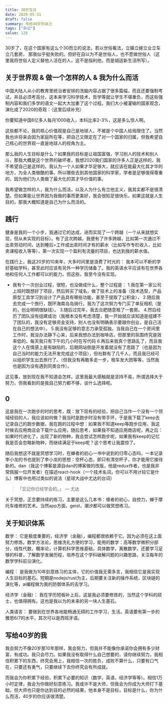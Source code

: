 ```yaml
---
title: 30岁生日
date: 2020-05-31
draft: false
summary: 写给40岁的自己
tags: ["杂记"]
value: 128
---
```



30岁了，在这个国家有这么个30而立的说法，若以世俗看法，立婚立嫁立业立车立几套房， 那我似乎挺失败的。但好在自以为不是世俗人，也不愿做世俗人（这里我将世俗人定义替他人活在的人，这不是指利他，而是胡适新生活所写）。

## 关于世界观 & 做一个怎样的人 & 我为什么而活
中国大陆人从小的教育里统治者安排的洗脑内容占据了很多篇幅，而且还要强制考试，并且必须考高分，这本来学习科学技术，哲学等就让学生不堪重负，而这些强制内容和我们多学的语文一起大大加重了这个过程。我们大小被灌输的国家观念，演化成了2020的奇观：（这里后续补充）


你要知道中国6亿多人每月1000收入，本科比率2-3%，这是多么惊人啊。

这些都不论，我的核心价值观是自己是地球人，不被是个中国人给局限住了。当然我也许将来会因为家庭所在等，把自己又限定在了对一个国家的归属，但我希望自己核心的世界观一直是地球人的视角为主。

那么我的人生目标是什么？如果我的目标是让祖国富强，学习别人的技术和别人斗，那我大概是这个世界的破坏者，我想2020我们国家的许多人正是这样的，我不希望自己是这样的。我认为一个人如果才华足够大，就应该在能最大化其才华的地方，为全人类做酷的事。所以哪些去到其他国家的科学家，学者是足够值得尊重的，因为他们为人类做了最大化的其才华价值的事。

我希望做怎样的人，我为什么而活，以及人为什么有立他主义，我其实都不是很清楚。但如果能让世界因为我做的事而更美好，我会很知足很快乐。如果这就是人生目的，那我大概知道是自己为什么而活的。



## 践行
健身是我的一个小步，我通过它的达成，进而实现了一个跨越（一个从来就想实现，但从未实现的目标）。有了这次跨越，我便有了许多跨越，比如第一次通过不出卖劳动时间，达到睡后=工作或出卖时间才有的薪水（比如写作专栏收入，比如卖课程收入等等），第一次实现一个盈利有流量的项目，也达到我的薪水值。


在践行上，我这20岁的10来年，大多时间里是浪费了时光的：
我本可以不断的学好基础学科，甚至此时应该有另外一种学历储备了。我的英语水平应该有在世界各地和任何人工作都可以的能力。但这些，我至今没有实现。


 - 我有个一次创业过程，很短，也没做成什么，整个过程是：
 1.我在第一家公司上班时既想好了项目，然后转买了域名，做了技术上的准备（技术选型，产品原型工具学习到设计了产品具有哪些功能，甚至于提取了公积金），
 2.随后我去完成一个旅行，既环海南岛岛骑行，我为了这次努力专门买了单反相机（是的，创业明明很缺钱）。
 3.随后过完年，我去合肥随意租了一套房。
 4.然后经历了团队没有组建成功（我根本没有考虑清楚，我一开始就应该知道是组建不了团队的，我没有足够资金支持，别人也没有明确表示要跟你创业，是自己活在自己的想法中）。
 5.我没有足够的意志力承受孤独，当我自己在一个房间里工作时，我没办法静下心来，后来我想办法到咖啡店，但那里的氛围终究是效率低的，每天我只有下午的几小时在写代码
 6.再后来我真个思路乱了，而且我这个人在情感上是有缺陷的，后期网站倒是开发着就没有了思路了（也是因为自己当时的能力无法开发完成这个项目），但社群有了几千人，而且我已经可以组织学生出去旅行了。（但我没有再敢多走一步，租车发大团等等，当然我也是因为没有遇到同类合作）。

这见事，放到现在我不知道会怎样。这里我最大感触就是坚持不易，所谓选择大于努力，但我看到的是我自己努力都不够，谈什么选择呢。



## 0
这是我在一次跑步的时的思考，既：放下现有的经验，把自己当作一个没有一个领域经验的人，我应该如何做？我当时是跑步时没有带手环，于是我下载了keep去记录自己的跑步数据，我在跑的过程中想：如果我不知道keep等跑步应用，我这时候去应用商店会下载什么应用，随后思考，如果我不知道应用商店呢，再之后：如果时代进化了，出现了新的物种，我会尝试怎样跑步呢，如果我有keep的记忆我是否会忽略新物种，而继续满足于keep呢？这个思考让我震惊了。

随后我想这不就是冥想学习时，在蝉者的初心一书中说到的归零心态吗，一本记录李小龙的书也提到了李小龙的思想：空杯心态，即只有清空杯子，你才能用它接待新的。dan（我这个博客是源自dan的博客做的改版，他是redux作者，也是我非常佩服一位开发者）在描述react-hook（一个技术名词，你可以不用计较它是什么）博客中也用过类似的说法（星球大战中尤达的台词）
>「忘记你已经学会的。」 — 尤达


关于冥想，正念要持续的练习，主要是这么几本书：缠者的初心，自控力，蝉于摩托车维修的艺术。当然app方面，geist，潮汐都可以做冥想练习。


## 关于知识体系
数学：
它是极度重要的，经济学（金融），编程都很依赖于它。因为必须在这上面努力修炼。数学方法论，思维洗礼方便的学习，能用的数学：高等数学微积分部分，线性代数，概率论，计算机科学思维基础，具体数学，离散数学，还要学习足够的科普，了解数学发展历程，培养在这个学科破解问题的兴趣思路，关注每年的数学学科前沿演化。


编程：
是我做为10年刻意练习的主体，它的价值我无需多言，我相信它是我实现人生目标的基石。短期是nodejs/rust为主，后期要关注新的操作系统，区块链的演化等，ai编程做为我的防御体系的去学习。


经济学（金融）：
我在学历短板补上后，这是我必须要修炼的，当然这个学科的硕士，也值得拥有。这也是我以为的未来的另一块人生基石。

人类语言：
要做到在世界各地能畅通无碍的工作学习，生活。英语要有第一步的雅思6/7的水平，其次可以是西班牙语。



## 写给40岁的我

我会努力不像20岁那10年那样，我会努力，但我并不能像你承诺你会拥有多少财富，有成功。我只会尽力。如果我没有取得什么自己想要的，请你继续努力，我相信积累下的东西，终究会用上，我相信一次的胜负，成败不算什么，只要有口气在，只要还有勇气，只要继续下去你终究会有所成就。

而我会为你积累下经验，积累下必要的知识（数学，英语，经济学等等）。相信1万小时定律，我会为你做好刻意练习。我或许不是大师，但我会为你成为大师打下基础，但大师也只是你达到目的必然的结果，他本身不是目标，目标是什么，你为什么而活，40岁的你应该很清楚。